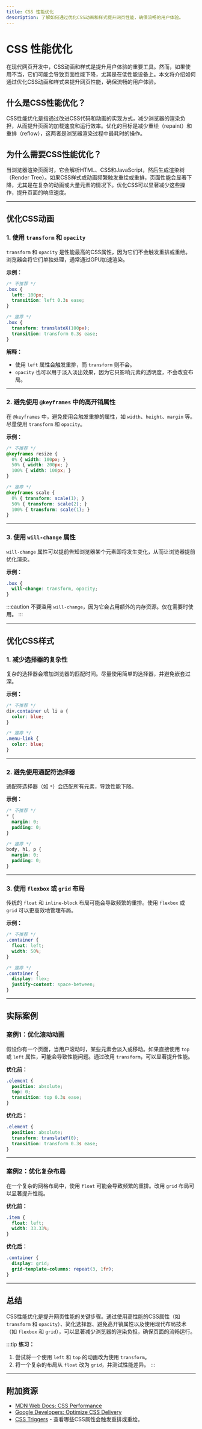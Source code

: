 ```yaml
---
title: CSS 性能优化
description: 了解如何通过优化CSS动画和样式提升网页性能，确保流畅的用户体验。
---
```


# CSS 性能优化

在现代网页开发中，CSS动画和样式是提升用户体验的重要工具。然而，如果使用不当，它们可能会导致页面性能下降，尤其是在低性能设备上。本文将介绍如何通过优化CSS动画和样式来提升网页性能，确保流畅的用户体验。

## 什么是CSS性能优化？

CSS性能优化是指通过改进CSS代码和动画的实现方式，减少浏览器的渲染负担，从而提升页面的加载速度和运行效率。优化的目标是减少重绘（repaint）和重排（reflow），这两者是浏览器渲染过程中最耗时的操作。

## 为什么需要CSS性能优化？

当浏览器渲染页面时，它会解析HTML、CSS和JavaScript，然后生成渲染树（Render Tree）。如果CSS样式或动画频繁触发重绘或重排，页面性能会显著下降，尤其是在复杂的动画或大量元素的情况下。优化CSS可以显著减少这些操作，提升页面的响应速度。

---

## 优化CSS动画

### 1. 使用 `transform` 和 `opacity`

`transform` 和 `opacity` 是性能最高的CSS属性，因为它们不会触发重排或重绘。浏览器会将它们单独处理，通常通过GPU加速渲染。

**示例：**
```css
/* 不推荐 */
.box {
  left: 100px;
  transition: left 0.3s ease;
}

/* 推荐 */
.box {
  transform: translateX(100px);
  transition: transform 0.3s ease;
}
```

**解释：**
- 使用 `left` 属性会触发重排，而 `transform` 则不会。
- `opacity` 也可以用于淡入淡出效果，因为它只影响元素的透明度，不会改变布局。

---

### 2. 避免使用 `@keyframes` 中的高开销属性

在 `@keyframes` 中，避免使用会触发重排的属性，如 `width`、`height`、`margin` 等。尽量使用 `transform` 和 `opacity`。

**示例：**
```css
/* 不推荐 */
@keyframes resize {
  0% { width: 100px; }
  50% { width: 200px; }
  100% { width: 100px; }
}

/* 推荐 */
@keyframes scale {
  0% { transform: scale(1); }
  50% { transform: scale(2); }
  100% { transform: scale(1); }
}
```

---

### 3. 使用 `will-change` 属性

`will-change` 属性可以提前告知浏览器某个元素即将发生变化，从而让浏览器提前优化渲染。

**示例：**
```css
.box {
  will-change: transform, opacity;
}
```

:::caution
不要滥用 `will-change`，因为它会占用额外的内存资源。仅在需要时使用。
:::

---

## 优化CSS样式

### 1. 减少选择器的复杂性

复杂的选择器会增加浏览器的匹配时间。尽量使用简单的选择器，并避免嵌套过深。

**示例：**
```css
/* 不推荐 */
div.container ul li a {
  color: blue;
}

/* 推荐 */
.menu-link {
  color: blue;
}
```

---

### 2. 避免使用通配符选择器

通配符选择器（如 `*`）会匹配所有元素，导致性能下降。

**示例：**
```css
/* 不推荐 */
* {
  margin: 0;
  padding: 0;
}

/* 推荐 */
body, h1, p {
  margin: 0;
  padding: 0;
}
```

---

### 3. 使用 `flexbox` 或 `grid` 布局

传统的 `float` 和 `inline-block` 布局可能会导致频繁的重排。使用 `flexbox` 或 `grid` 可以更高效地管理布局。

**示例：**
```css
/* 不推荐 */
.container {
  float: left;
  width: 50%;
}

/* 推荐 */
.container {
  display: flex;
  justify-content: space-between;
}
```

---

## 实际案例

### 案例1：优化滚动动画

假设你有一个页面，当用户滚动时，某些元素会淡入或移动。如果直接使用 `top` 或 `left` 属性，可能会导致性能问题。通过改用 `transform`，可以显著提升性能。

**优化前：**
```css
.element {
  position: absolute;
  top: 0;
  transition: top 0.3s ease;
}
```

**优化后：**
```css
.element {
  position: absolute;
  transform: translateY(0);
  transition: transform 0.3s ease;
}
```

---

### 案例2：优化复杂布局

在一个复杂的网格布局中，使用 `float` 可能会导致频繁的重排。改用 `grid` 布局可以显著提升性能。

**优化前：**
```css
.item {
  float: left;
  width: 33.33%;
}
```

**优化后：**
```css
.container {
  display: grid;
  grid-template-columns: repeat(3, 1fr);
}
```

---

## 总结

CSS性能优化是提升网页性能的关键步骤。通过使用高性能的CSS属性（如 `transform` 和 `opacity`）、简化选择器、避免高开销属性以及使用现代布局技术（如 `flexbox` 和 `grid`），可以显著减少浏览器的渲染负担，确保页面的流畅运行。

:::tip
**练习：**
1. 尝试将一个使用 `left` 和 `top` 的动画改为使用 `transform`。
2. 将一个复杂的布局从 `float` 改为 `grid`，并测试性能差异。
:::

---

## 附加资源

- [MDN Web Docs: CSS Performance](https://developer.mozilla.org/en-US/docs/Web/Performance/CSS)
- [Google Developers: Optimize CSS Delivery](https://developers.google.com/speed/docs/insights/OptimizeCSSDelivery)
- [CSS Triggers](https://csstriggers.com/) - 查看哪些CSS属性会触发重排或重绘。